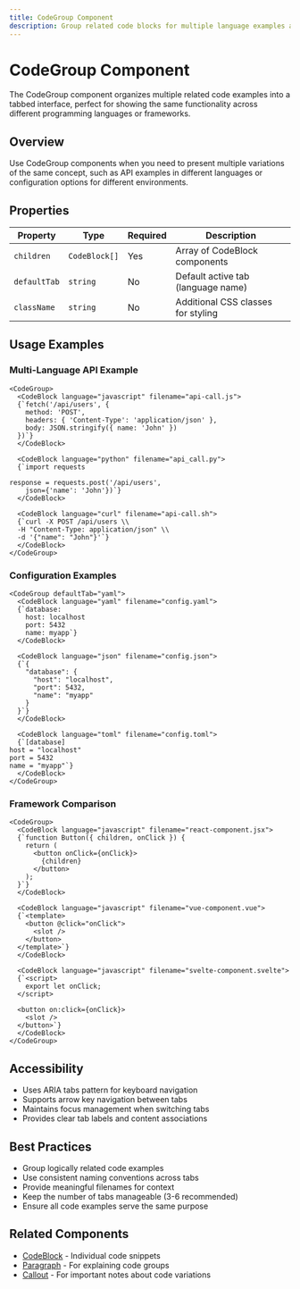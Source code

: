 ```yaml
---
title: CodeGroup Component
description: Group related code blocks for multiple language examples and tabbed code displays
---
```


# CodeGroup Component

The CodeGroup component organizes multiple related code examples into a tabbed interface, perfect for showing the same functionality across different programming languages or frameworks.

## Overview

Use CodeGroup components when you need to present multiple variations of the same concept, such as API examples in different languages or configuration options for different environments.

## Properties

| Property | Type | Required | Description |
|----------|------|----------|-------------|
| `children` | `CodeBlock[]` | Yes | Array of CodeBlock components |
| `defaultTab` | `string` | No | Default active tab (language name) |
| `className` | `string` | No | Additional CSS classes for styling |

## Usage Examples

### Multi-Language API Example

```mdx
<CodeGroup>
  <CodeBlock language="javascript" filename="api-call.js">
  {`fetch('/api/users', {
    method: 'POST',
    headers: { 'Content-Type': 'application/json' },
    body: JSON.stringify({ name: 'John' })
  })`}
  </CodeBlock>
  
  <CodeBlock language="python" filename="api_call.py">
  {`import requests

response = requests.post('/api/users', 
    json={'name': 'John'})`}
  </CodeBlock>
  
  <CodeBlock language="curl" filename="api-call.sh">
  {`curl -X POST /api/users \\
  -H "Content-Type: application/json" \\
  -d '{"name": "John"}'`}
  </CodeBlock>
</CodeGroup>
```

### Configuration Examples

```mdx
<CodeGroup defaultTab="yaml">
  <CodeBlock language="yaml" filename="config.yaml">
  {`database:
    host: localhost
    port: 5432
    name: myapp`}
  </CodeBlock>
  
  <CodeBlock language="json" filename="config.json">
  {`{
    "database": {
      "host": "localhost",
      "port": 5432,
      "name": "myapp"
    }
  }`}
  </CodeBlock>
  
  <CodeBlock language="toml" filename="config.toml">
  {`[database]
host = "localhost"
port = 5432
name = "myapp"`}
  </CodeBlock>
</CodeGroup>
```

### Framework Comparison

```mdx
<CodeGroup>
  <CodeBlock language="javascript" filename="react-component.jsx">
  {`function Button({ children, onClick }) {
    return (
      <button onClick={onClick}>
        {children}
      </button>
    );
  }`}
  </CodeBlock>
  
  <CodeBlock language="javascript" filename="vue-component.vue">
  {`<template>
    <button @click="onClick">
      <slot />
    </button>
  </template>`}
  </CodeBlock>
  
  <CodeBlock language="javascript" filename="svelte-component.svelte">
  {`<script>
    export let onClick;
  </script>
  
  <button on:click={onClick}>
    <slot />
  </button>`}
  </CodeBlock>
</CodeGroup>
```

## Accessibility

- Uses ARIA tabs pattern for keyboard navigation
- Supports arrow key navigation between tabs
- Maintains focus management when switching tabs
- Provides clear tab labels and content associations

## Best Practices

- Group logically related code examples
- Use consistent naming conventions across tabs
- Provide meaningful filenames for context
- Keep the number of tabs manageable (3-6 recommended)
- Ensure all code examples serve the same purpose

## Related Components

- [CodeBlock](/components/codeblock) - Individual code snippets
- [Paragraph](/components/paragraph) - For explaining code groups
- [Callout](/components/callout) - For important notes about code variations
